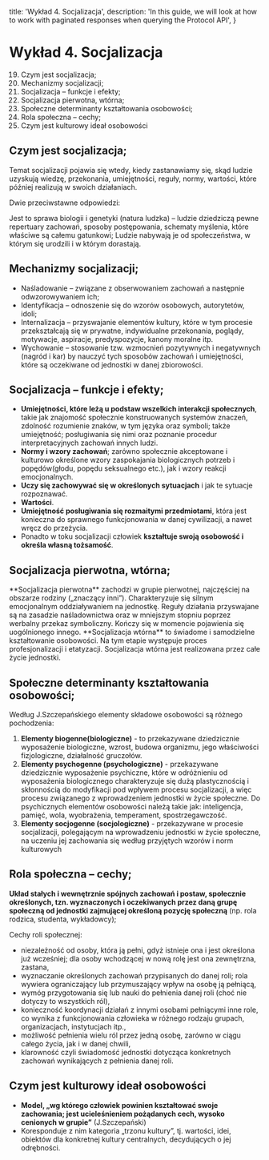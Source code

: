   title: 'Wykład 4. Socjalizacja',
  description:
    'In this guide, we will look at how to work with paginated responses when querying the Protocol API',
}

# Wykład 4. Socjalizacja

19. Czym jest socjalizacja;
20. Mechanizmy socjalizacji;
21. Socjalizacja – funkcje i efekty;
22. Socjalizacja pierwotna, wtórna;
23. Społeczne determinanty kształtowania osobowości;
24. Rola społeczna – cechy;
25. Czym jest kulturowy ideał osobowości

## Czym jest socjalizacja;
Temat socjalizacji pojawia się wtedy, kiedy zastanawiamy się, skąd ludzie uzyskują wiedzę, przekonania, umiejętności, reguły, normy, wartości, które później realizują w swoich działaniach.

Dwie przeciwstawne odpowiedzi:

<Row>
  <Col>
    Jest to sprawa biologii i genetyki (natura ludzka) – ludzie dziedziczą pewne repertuary zachowań, sposoby postępowania, schematy myślenia, które właściwe są całemu gatunkowi;
  </Col>
  <Col>
    Ludzie nabywają je od społeczeństwa, w którym się urodzili i w którym dorastają.
  </Col>
</Row>

## Mechanizmy socjalizacji;

- Naśladowanie – związane z obserwowaniem zachowań a następnie odwzorowywaniem ich;
- Identyfikacja – odnoszenie się do wzorów osobowych, autorytetów, idoli;
- Internalizacja – przyswajanie elementów kultury, które w tym procesie przekształcają się w prywatne, indywidualne przekonania, poglądy, motywacje, aspiracje, predyspozycje, kanony moralne itp.
- Wychowanie – stosowanie tzw. wzmocnień pozytywnych i negatywnych (nagród i kar) by nauczyć tych sposobów zachowań i umiejętności, które są oczekiwane od jednostki w danej zbiorowości.

## Socjalizacja – funkcje i efekty;

- **Umiejętności, które leżą u podstaw wszelkich interakcji społecznych**, takie jak znajomość społecznie konstruowanych systemów znaczeń, zdolność rozumienie znaków, w tym języka oraz symboli; także umiejętność; posługiwania się nimi oraz poznanie procedur interpretacyjnych zachowań innych ludzi.
- **Normy i wzory zachowań**; zarówno społecznie akceptowane i kulturowo określone wzory zaspokajania biologicznych potrzeb i popędów(głodu, popędu seksualnego etc.), jak i wzory reakcji emocjonalnych. 
- **Uczy się zachowywać się w określonych sytuacjach** i jak te sytuacje rozpoznawać.
- **Wartości**.
- **Umiejętność posługiwania się rozmaitymi przedmiotami**, która jest konieczna do sprawnego funkcjonowania w danej cywilizacji, a nawet wręcz do przeżycia.
- Ponadto w toku socjalizacji człowiek **kształtuje swoją osobowość i określa własną tożsamość**.

## Socjalizacja pierwotna, wtórna;

<Row>
  <Col>
    **Socjalizacja pierwotna** zachodzi w grupie pierwotnej, najczęściej na obszarze rodziny („znaczący inni”). Charakteryzuje się silnym emocjonalnym oddziaływaniem na jednostkę. Reguły działania przyswajane są na zasadzie naśladownictwa oraz w mniejszym stopniu poprzez werbalny przekaz symboliczny. Kończy się w momencie pojawienia się uogólnionego innego.
  </Col>
  <Col>
    **Socjalizacja wtórna** to świadome i samodzielne kształtowanie osobowości. Na tym etapie występuje proces profesjonalizacji i etatyzacji. Socjalizacja wtórna jest realizowana przez całe życie jednostki. 
  </Col>
</Row>

## Społeczne determinanty kształtowania osobowości;

Według J.Szczepańskiego elementy składowe osobowości są różnego pochodzenia:
1. **Elementy biogenne(biologiczne)** - to przekazywane dziedzicznie wyposażenie biologiczne, wzrost, budowa organizmu, jego właściwości fizjologiczne, działalność gruczołów.
2. **Elementy psychogenne (psychologiczne)** - przekazywane dziedzicznie wyposażenie psychiczne, które w odróżnieniu od wyposażenia biologicznego charakteryzuje się dużą plastycznością i skłonnością do modyfikacji pod wpływem procesu socjalizacji, a więc procesu związanego z wprowadzeniem jednostki w życie społeczne. Do psychicznych elementów osobowości należą takie jak: inteligencja, pamięć, wola, wyobrażenia, temperament, spostrzegawczość.
3. **Elementy socjogenne (socjologiczne)** - przekazywane w procesie socjalizacji, polegającym na wprowadzeniu jednostki w życie społeczne, na uczeniu jej zachowania się według przyjętych wzorów i norm kulturowych

## Rola społeczna – cechy;

**Układ stałych i wewnętrznie spójnych zachowań i postaw, społecznie określonych, tzn. wyznaczonych i oczekiwanych przez daną grupę społeczną od jednostki zajmującej określoną pozycję społeczną** (np. rola rodzica, studenta, wykładowcy);

Cechy roli społecznej:
- niezależność od osoby, która ją pełni, gdyż istnieje ona i jest określona już wcześniej; dla osoby wchodzącej w nową rolę jest ona zewnętrzna, zastana,
- wyznaczanie określonych zachowań przypisanych do danej roli; rola wywiera ograniczający lub przymuszający wpływ na osobę ją pełniącą,
- wymóg przygotowania się lub nauki do pełnienia danej roli (choć nie dotyczy to wszystkich ról),
- konieczność koordynacji działań z innymi osobami pełniącymi inne role, co wynika z funkcjonowania człowieka w różnego rodzaju grupach, organizacjach, instytucjach itp.,
- możliwość pełnienia wielu ról przez jedną osobę, zarówno w ciągu całego życia, jak i w danej chwili,
- klarowność czyli świadomość jednostki dotycząca konkretnych zachowań wynikających z pełnienia danej roli.

## Czym jest kulturowy ideał osobowości

- **Model, „wg którego człowiek powinien kształtować swoje zachowania; jest ucieleśnieniem pożądanych cech, wysoko cenionych w grupie”**  (J.Szczepański)
- Koresponduje z nim kategoria „trzonu kultury”, tj. wartości, idei, obiektów dla konkretnej kultury centralnych, decydujących o jej odrębności.
